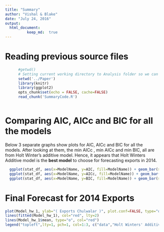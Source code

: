 ```yaml
---
title: "Summary"
author: "Vishal & Blake"
date: "July 24, 2016"
output: 
  html_document:
          keep_md:  true
---
```


# Reading previous source files  

```r
      #getwd()  
      # Setting current working directory to Analysis folder so we can access files in this folder directly.  
      setwd('../Paper')  
      library(knitr)
      library(ggplot2)
      opts_chunk$set(echo = FALSE, cache=FALSE)
      read_chunk('SummaryCode.R')
```  

```r

```

# Comparing AIC, AICc and BIC for all the models

Below 3 separate graphs show plots for AIC, AICc and BIC for all the models. After looking at them, the min AICc , min AICc and min BIC, all are from Holt Winter's additive model.
Hence, it appears that Holt Winters Additive model is the **best model** to choose for forecasting exports in 2014.


```r
  ggplot(stat_df, aes(x=ModelName, y=AIC, fill=ModelName)) + geom_bar(stat='identity',width=0.5, position="dodge")  
  ggplot(stat_df, aes(x=ModelName, y=AICc, fill=ModelName)) + geom_bar(stat='identity',width=0.5, position="dodge")  
  ggplot(stat_df, aes(x=ModelName, y=BIC, fill=ModelName)) + geom_bar(stat='identity',width=0.5, position="dodge")  
```
    
# Final Forecast for 2014 Exports 

```r
plot(Model_hw_1, ylab="( Exports Chulwalar )", plot.conf=FALSE, type="o", fcol="white", xlab="Year", main="Holt-Winters' Additive Forecasts")
lines(fitted(Model_hw_1), col="red", lty=2)
lines(Model_hw_1$mean, type="o", col="red")
legend("topleft",lty=1, pch=1, col=1:3, c("data","Holt Winters' Additive"))
```  
    